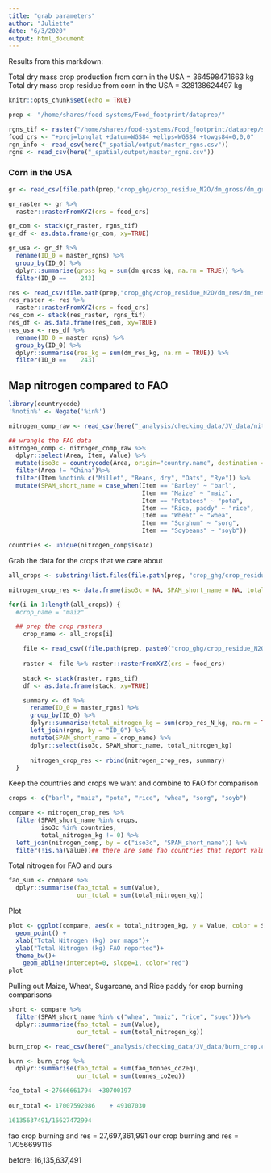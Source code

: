 ```yaml
---
title: "grab parameters"
author: "Juliette"
date: "6/3/2020"
output: html_document
---
```

Results from this markdown:

Total dry mass crop production from corn in the USA = 364598471663 kg
Total dry mass crop residue from corn in the USA = 328138624497 kg


```r
knitr::opts_chunk$set(echo = TRUE)

prep <- "/home/shares/food-systems/Food_footprint/dataprep/"

rgns_tif <- raster("/home/shares/food-systems/Food_footprint/dataprep/spatial/master_rgns.tif")
food_crs <- "+proj=longlat +datum=WGS84 +ellps=WGS84 +towgs84=0,0,0"
rgn_info <- read_csv(here("_spatial/output/master_rgns.csv"))
rgns <- read_csv(here("_spatial/output/master_rgns.csv"))

```

### Corn in the USA
```r
gr <- read_csv(file.path(prep,"crop_ghg/crop_residue_N2O/dm_gross/dm_gross_maiz.csv"), col_types = "ddn")

gr_raster <- gr %>% 
  raster::rasterFromXYZ(crs = food_crs)

gr_com <- stack(gr_raster, rgns_tif)
gr_df <- as.data.frame(gr_com, xy=TRUE)  

gr_usa <- gr_df %>% 
  rename(ID_0 = master_rgns) %>%
  group_by(ID_0) %>% 
  dplyr::summarise(gross_kg = sum(dm_gross_kg, na.rm = TRUE)) %>% 
  filter(ID_0 == 	243)

res <- read_csv(file.path(prep,"crop_ghg/crop_residue_N2O/dm_res/dm_res_maiz.csv"), col_types = "ddn")       
res_raster <- res %>% 
  raster::rasterFromXYZ(crs = food_crs)
res_com <- stack(res_raster, rgns_tif)
res_df <- as.data.frame(res_com, xy=TRUE)  
res_usa <- res_df %>% 
  rename(ID_0 = master_rgns) %>%
  group_by(ID_0) %>% 
  dplyr::summarise(res_kg = sum(dm_res_kg, na.rm = TRUE)) %>% 
  filter(ID_0 == 	243)

```

## Map nitrogen compared to FAO

```r
library(countrycode)
'%notin%' <- Negate('%in%')

nitrogen_comp_raw <- read_csv(here("_analysis/checking_data/JV_data/nitrogen_crop_res_check.csv"))

## wrangle the FAO data
nitrogen_comp <- nitrogen_comp_raw %>% 
  dplyr::select(Area, Item, Value) %>% 
  mutate(iso3c = countrycode(Area, origin="country.name", destination = "iso3c")) %>% 
  filter(Area != "China")%>% 
  filter(Item %notin% c("Millet", "Beans, dry", "Oats", "Rye")) %>% 
  mutate(SPAM_short_name = case_when(Item == "Barley" ~ "barl",
                                     Item == "Maize" ~ "maiz",
                                     Item == "Potatoes" ~ "pota",
                                     Item == "Rice, paddy" ~ "rice",
                                     Item == "Wheat" ~ "whea",
                                     Item == "Sorghum" ~ "sorg",
                                     Item == "Soybeans" ~ "soyb"))

countries <- unique(nitrogen_comp$iso3c)
```


Grab the data for the crops that we care about 
```r

all_crops <- substring(list.files(file.path(prep, "crop_ghg/crop_residue_N2O/crop_res_nitrogen")), first = 12, last = 15)

nitrogen_crop_res <- data.frame(iso3c = NA, SPAM_short_name = NA, total_nitrogen_kg = NA)

for(i in 1:length(all_crops)) {
  #crop_name = "maiz"

  ## prep the crop rasters
    crop_name <- all_crops[i]

    file <- read_csv((file.path(prep, paste0("crop_ghg/crop_residue_N2O/crop_res_nitrogen/crop_res_N_", crop_name, ".csv", sep = ""))), col_type = "ddn")
    
    raster <- file %>% raster::rasterFromXYZ(crs = food_crs)

    stack <- stack(raster, rgns_tif)
    df <- as.data.frame(stack, xy=TRUE)  

    summary <- df %>% 
      rename(ID_0 = master_rgns) %>%
      group_by(ID_0) %>% 
      dplyr::summarise(total_nitrogen_kg = sum(crop_res_N_kg, na.rm = TRUE)) %>% 
      left_join(rgns, by = "ID_0") %>% 
      mutate(SPAM_short_name = crop_name) %>% 
      dplyr::select(iso3c, SPAM_short_name, total_nitrogen_kg)
      
      nitrogen_crop_res <- rbind(nitrogen_crop_res, summary)
  }


```

Keep the countries and crops we want and combine to FAO for comparison

```r
crops <- c("barl", "maiz", "pota", "rice", "whea", "sorg", "soyb")

compare <- nitrogen_crop_res %>% 
  filter(SPAM_short_name %in% crops,
         iso3c %in% countries,
         total_nitrogen_kg != 0) %>% 
  left_join(nitrogen_comp, by = c("iso3c", "SPAM_short_name")) %>% 
  filter(!is.na(Value))## there are some fao countries that report values but not many and not much is missing
```


Total nitrogen for FAO and ours
```r
fao_sum <- compare %>% 
  dplyr::summarise(fao_total = sum(Value),
                   our_total = sum(total_nitrogen_kg))
```


Plot
```r
plot <- ggplot(compare, aes(x = total_nitrogen_kg, y = Value, color = SPAM_short_name)) +
  geom_point() +
  xlab("Total Nitrogen (kg) our maps")+
  ylab("Total Nitrogen (kg) FAO reported")+
  theme_bw()+
    geom_abline(intercept=0, slope=1, color="red")
plot
```


Pulling out Maize, Wheat, Sugarcane, and Rice paddy for crop burning comparisons

```r
short <- compare %>% 
  filter(SPAM_short_name %in% c("whea", "maiz", "rice", "sugc"))%>% 
  dplyr::summarise(fao_total = sum(Value),
                   our_total = sum(total_nitrogen_kg))

burn_crop <- read_csv(here("_analysis/checking_data/JV_data/burn_crop.csv"))

burn <- burn_crop %>% 
  dplyr::summarise(fao_total = sum(fao_tonnes_co2eq),
                   our_total = sum(tonnes_co2eq))

fao_total <-27666661794	 +30700197	
  
our_total <- 17007592086	+ 49107030	

16135637491/16627472994
```
fao crop burning and res = 27,697,361,991
our crop burning and res = 17056699116

before: 16,135,637,491










